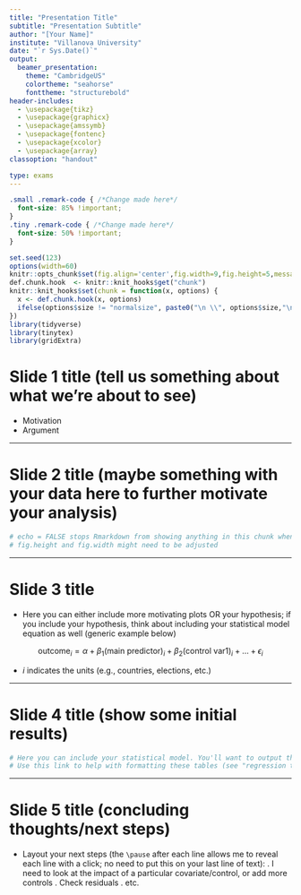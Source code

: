 ```yaml
---
title: "Presentation Title"
subtitle: "Presentation Subtitle"
author: "[Your Name]"
institute: "Villanova University"
date: "`r Sys.Date()`"
output:
  beamer_presentation:
    theme: "CambridgeUS"
    colortheme: "seahorse"
    fonttheme: "structurebold"
header-includes:
  - \usepackage{tikz}
  - \usepackage{graphicx} 
  - \usepackage{amssymb}
  - \usepackage{fontenc}
  - \usepackage{xcolor}    
  - \usepackage{array}
classoption: "handout"

type: exams
---
```


```css
.small .remark-code { /*Change made here*/
  font-size: 85% !important;
}
.tiny .remark-code { /*Change made here*/
  font-size: 50% !important;
}
```

```r
set.seed(123)
options(width=60)
knitr::opts_chunk$set(fig.align='center',fig.width=9,fig.height=5,message=F,warning=F)
def.chunk.hook  <- knitr::knit_hooks$get("chunk")
knitr::knit_hooks$set(chunk = function(x, options) {
  x <- def.chunk.hook(x, options)
  ifelse(options$size != "normalsize", paste0("\n \\", options$size,"\n\n", x, "\n\n \\normalsize"), x)
})
library(tidyverse)
library(tinytex)
library(gridExtra)
```

# Slide 1 title (tell us something about what we're about to see)

- Motivation
- Argument

---

# Slide 2 title (maybe something with your data here to further motivate your analysis)

```r
# echo = FALSE stops Rmarkdown from showing anything in this chunk when you knit 
# fig.height and fig.width might need to be adjusted
```

---

# Slide 3 title

- Here you can either include more motivating plots OR your hypothesis; if you include your hypothesis, think about including your statistical model equation as well (generic example below)

$$
\text{outcome}_i = \alpha + \beta_1 (\text{main predictor})_i + \beta_2 (\text{control var1})_i + \dots + \epsilon_i
$$

- $i$ indicates the units (e.g., countries, elections, etc.)

---

# Slide 4 title (show some initial results)

```r
# Here you can include your statistical model. You'll want to output the results in a readable way. 
# Use this link to help with formatting these tables (see "regression table"); note that you'll have to use some new libraries (and note what they include at the beginning of the R chunk, e.g., "message = FALSE"): https://zief0002.github.io/book-8252/pretty-printing-tables-in-markdown.html
```

---

# Slide 5 title (concluding thoughts/next steps)

- Layout your next steps (the `\pause` after each line allows me to reveal each line with a click; no need to put this on your last line of text): \pause
  1. I need to look at the impact of a particular covariate/control, or add more controls \pause
  2. Check residuals \pause
  3. etc.


